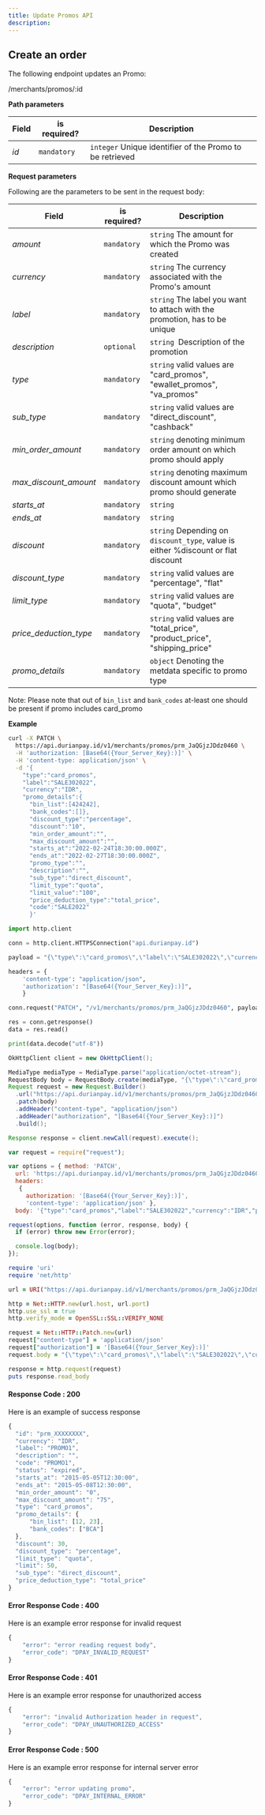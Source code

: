 ```yaml
---
title: Update Promos API
description: 
---
```


<div class = 'right-component'></div>

<div class = 'left-side'>


## Create an order

The following endpoint updates an Promo:

<url patch = ""><div class = "ib">/merchants/promos/:id</div></url>

</div>

<div class = 'full-side'>

<div class = 'left-side'>

**Path parameters**

| Field |	is required? |	Description |
| -------- | ------------- | ------------- |
| _id_	| `mandatory` |	`integer` Unique identifier of the Promo to be retrieved |

**Request parameters**

Following are the parameters to be sent in the request body:

| Field |	is required? |	Description |
| ----- | --------------- | ------------ |
| _amount_ |	`mandatory` |	`string` The amount for which the Promo was created |
| _currency_ |	`mandatory` |	`string` The currency associated with the Promo's amount |
| _label_ |	`mandatory` |	`string` The label you want to attach with the promotion, has to be unique |
| _description_ |	`optional` |	`string `Description of the promotion |
| _type_ |	`mandatory` |	`string` valid values are "card_promos", "ewallet_promos", "va_promos" |
| _sub_type_ |	`mandatory` |	`string` valid values are "direct_discount", "cashback" |
| _min_order_amount_ |	`mandatory` |	`string` denoting minimum order amount on which promo should apply |
| _max_discount_amount_ |	`mandatory` |	`string` denoting maximum discount amount which promo should generate |
| _starts_at_ |	`mandatory` |	`string` |
| _ends_at_ |	`mandatory` |	`string` |
| _discount_ |	`mandatory` |	`string` Depending on `discount_type`, value is either %discount or flat discount |
| _discount_type_ |	`mandatory` |	`string` valid values are "percentage", "flat" |
| _limit_type_ |	`mandatory` |	`string` valid values are "quota", "budget" |
| _price_deduction_type_ |	`mandatory` |	`string` valid values are "total_price", "product_price", "shipping_price" |
| _promo_details_ |	`mandatory` |	`object` Denoting the metdata specific to promo type |

Note: Please note that out of `bin_list` and `bank_codes` at-least one should be present if promo includes card_promo

</div>

<div class = 'right-code'>

**Example**

<MultiCodeBlock>

```bash
curl -X PATCH \
  https://api.durianpay.id/v1/merchants/promos/prm_JaQGjzJDdz0460 \
  -H 'authorization: [Base64({Your_Server_Key}:)]' \
  -H 'content-type: application/json' \
  -d '{
    "type":"card_promos",
    "label":"SALE302022",
    "currency":"IDR",
    "promo_details":{
      "bin_list":[424242],
      "bank_codes":[]},
      "discount_type":"percentage",
      "discount":"10",
      "min_order_amount":"",
      "max_discount_amount":"",
      "starts_at":"2022-02-24T18:30:00.000Z",
      "ends_at":"2022-02-27T18:30:00.000Z",
      "promo_type":"",
      "description":"",
      "sub_type":"direct_discount",
      "limit_type":"quota",
      "limit_value":"100",
      "price_deduction_type":"total_price",
      "code":"SALE2022"
      }'
```

```python
import http.client

conn = http.client.HTTPSConnection("api.durianpay.id")

payload = "{\"type\":\"card_promos\",\"label\":\"SALE302022\",\"currency\":\"IDR\",\"promo_details\":{\"bin_list\":[424242],\"bank_codes\":[]},\"discount_type\":\"percentage\",\"discount\":\"10\",\"min_order_amount\":\"\",\"max_discount_amount\":\"\",\"starts_at\":\"2022-02-24T18:30:00.000Z\",\"ends_at\":\"2022-02-27T18:30:00.000Z\",\"promo_type\":\"\",\"description\":\"\",\"sub_type\":\"direct_discount\",\"limit_type\":\"quota\",\"limit_value\":\"100\",\"price_deduction_type\":\"total_price\",\"code\":\"SALE2022\"}"

headers = {
    'content-type': "application/json",
    'authorization': "[Base64({Your_Server_Key}:)]",
    }

conn.request("PATCH", "/v1/merchants/promos/prm_JaQGjzJDdz0460", payload, headers)

res = conn.getresponse()
data = res.read()

print(data.decode("utf-8"))
```

```java
OkHttpClient client = new OkHttpClient();

MediaType mediaType = MediaType.parse("application/octet-stream");
RequestBody body = RequestBody.create(mediaType, "{\"type\":\"card_promos\",\"label\":\"SALE302022\",\"currency\":\"IDR\",\"promo_details\":{\"bin_list\":[424242],\"bank_codes\":[]},\"discount_type\":\"percentage\",\"discount\":\"10\",\"min_order_amount\":\"\",\"max_discount_amount\":\"\",\"starts_at\":\"2022-02-24T18:30:00.000Z\",\"ends_at\":\"2022-02-27T18:30:00.000Z\",\"promo_type\":\"\",\"description\":\"\",\"sub_type\":\"direct_discount\",\"limit_type\":\"quota\",\"limit_value\":\"100\",\"price_deduction_type\":\"total_price\",\"code\":\"SALE2022\"}");
Request request = new Request.Builder()
  .url("https://api.durianpay.id/v1/merchants/promos/prm_JaQGjzJDdz0460")
  .patch(body)
  .addHeader("content-type", "application/json")
  .addHeader("authorization", "[Base64({Your_Server_Key}:)]")
  .build();

Response response = client.newCall(request).execute();
```

```js
var request = require("request");

var options = { method: 'PATCH',
  url: 'https://api.durianpay.id/v1/merchants/promos/prm_JaQGjzJDdz0460',
  headers: 
   { 
     authorization: '[Base64({Your_Server_Key}:)]',
     'content-type': 'application/json' },
  body: '{"type":"card_promos","label":"SALE302022","currency":"IDR","promo_details":{"bin_list":[424242],"bank_codes":[]},"discount_type":"percentage","discount":"10","min_order_amount":"","max_discount_amount":"","starts_at":"2022-02-24T18:30:00.000Z","ends_at":"2022-02-27T18:30:00.000Z","promo_type":"","description":"","sub_type":"direct_discount","limit_type":"quota","limit_value":"100","price_deduction_type":"total_price","code":"SALE2022"}' };

request(options, function (error, response, body) {
  if (error) throw new Error(error);

  console.log(body);
});
```

```ruby
require 'uri'
require 'net/http'

url = URI("https://api.durianpay.id/v1/merchants/promos/prm_JaQGjzJDdz0460")

http = Net::HTTP.new(url.host, url.port)
http.use_ssl = true
http.verify_mode = OpenSSL::SSL::VERIFY_NONE

request = Net::HTTP::Patch.new(url)
request["content-type"] = 'application/json'
request["authorization"] = '[Base64({Your_Server_Key}:)]'
request.body = "{\"type\":\"card_promos\",\"label\":\"SALE302022\",\"currency\":\"IDR\",\"promo_details\":{\"bin_list\":[424242],\"bank_codes\":[]},\"discount_type\":\"percentage\",\"discount\":\"10\",\"min_order_amount\":\"\",\"max_discount_amount\":\"\",\"starts_at\":\"2022-02-24T18:30:00.000Z\",\"ends_at\":\"2022-02-27T18:30:00.000Z\",\"promo_type\":\"\",\"description\":\"\",\"sub_type\":\"direct_discount\",\"limit_type\":\"quota\",\"limit_value\":\"100\",\"price_deduction_type\":\"total_price\",\"code\":\"SALE2022\"}"

response = http.request(request)
puts response.read_body
```

</MultiCodeBlock>

</div>

</div>

<div class = 'right-code ml-60'>

#### Response Code : 200 
Here is an example of success response

```js
{
  "id": "prm_XXXXXXXX",
  "currency": "IDR",
  "label": "PROMO1",
  "description": "",
  "code": "PROMO1",
  "status": "expired",
  "starts_at": "2015-05-05T12:30:00",
  "ends_at": "2015-05-08T12:30:00",
  "min_order_amount": "0",
  "max_discount_amount": "75",
  "type": "card_promos",
  "promo_details": {
      "bin_list": [12, 23],
      "bank_codes": ["BCA"]
  },
  "discount": 30,
  "discount_type": "percentage",
  "limit_type": "quota",
  "limit": 50,
  "sub_type": "direct_discount",
  "price_deduction_type": "total_price"
}
```

#### Error Response Code : 400
Here is an example error response for invalid request

```js
{
    "error": "error reading request body",
    "error_code": "DPAY_INVALID_REQUEST"
}
```

#### Error Response Code : 401
Here is an example error response for unauthorized access

```js
{
    "error": "invalid Authorization header in request",
    "error_code": "DPAY_UNAUTHORIZED_ACCESS"
}
```

#### Error Response Code : 500
Here is an example error response for internal server error

```js
{
    "error": "error updating promo",
    "error_code": "DPAY_INTERNAL_ERROR"
}
```

</div>
